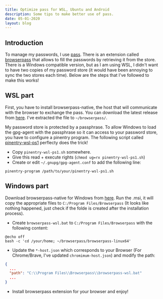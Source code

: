 ```yaml
---
title: Optimize pass for WSL, Ubuntu and Android
description: Some tips to make better use of pass.
date: 05-01-2020
layout: blog
---
```


## Introduction

To manage my passwords, I use [pass](https://www.passwordstore.org/). There is an extension called [browserpass](https://github.com/browserpass/browserpass-native) that allows to fill the passwords by retrieving it from the store. There is a Windows compatible version, but as I am using WSL, I didn't want to have two copies of my password store (it would have been annoying to sync the two stores each time). Below are the steps that I've followed to make this works!

## WSL part

First, you have to install browserpass-native, the host that will communicate with the browser to exchange the pass. You can download the latest release from [here](https://github.com/browserpass/browserpass-native). I've extracted the file to `~/browserpass/`.

My password store is protected by a passphrase. To allow Windows to load the gpg-agent with the passphrase so it can access to your password store, you have to configure a pinentry program. The following script called [pinentry-wsl-ps1](https://github.com/diablodale/pinentry-wsl-ps1) perflecty does the trick!

- Copy `pinentry-wsl-ps1.sh` somewhere.
- Give this read + execute rights (`chmod ug=rx pinentry-wsl-ps1.sh`)
- Create or edit `~/.gnupg/gpg-agent.conf` to add the following line:

```shell
pinentry-program /path/to/your/pinentry-wsl-ps1.sh
```

## Windows part

Download browserpass-native for Windows from [here](https://github.com/browserpass/browserpass-native). Run the .msi, it will copy the appropriate files to `C:/Program Files/Browserpass` (It looks like nothing happened, just check if the folde is created after the installation process).

- Create `browserpass-wsl.bat` to `C:/Program Files/Browserpass` with the following content:

```batch
@echo off
bash -c 'cd /your/home; ~/browserpass/browserpass-linux64'
```

- Update the `*-host.json` which corresponds to your Browser (For Chrome/Brave, I've updated `chromimum-host.json`) and modify the path:

```json
{
  ...
  "path": "C:\\Program Files\\Browserpass\\browserpass-wsl.bat"
  ...
}
```

- Install browserpass extension for your browser and enjoy!
